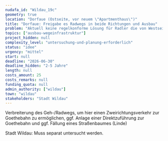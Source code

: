 ```yaml
---
nudafa_id: "Wildau_19c"
geometry: true
location: "Dorfaue (Ostseite, vor neuem \"Apartmenthaus\")"
title: "Dorfaue: Freigabe es Radwegs in beide Richtungen und Ausbau"
problem: "Aktuell keine regelkonforme Lösung für Radler die von Westseite der Dorfaue kommend zur Goethebahn wollen"
topics: ["ausbau-wegeinfrastruktur"]
project_hidden: null
complexity_level: "untersuchung-und-planung-erforderlich"
status: "idee"
urgency: "mittel"
start: null
deadline: "2026-06-30"
deadline_hidden: "2-5 Jahre"
length: null
costs_amount: 25
costs_remarks: null
funding_quota: null
admin_authority: ["wildau"]
town: "wildau"
stakeholders: "Stadt Wildau"
---
```

Verbreiterung des Geh-/Radwegs, um hier einen Zweirichtungsverkehr zur Goethebahn zu ermöglichen, ggf. Anlage einer Direktzuführung zur Goethebahn und ggf. Fällung eines Straßenbaumes (Linde)

Stadt Wildau: Muss separat untersucht werden.
